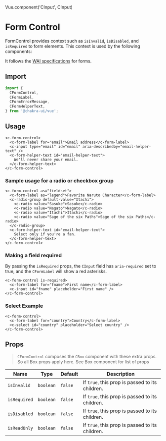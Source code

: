 Vue.component('CInput', CInput)

<SEO
  title="FormControl"
  description="FormControl provides context such as `isInvalid`, `isDisabled`, and `isRequired` to form elements"
/>

# Form Control

FormControl provides context such as `isInvalid`, `isDisabled`, and `isRequired`
to form elements. This context is used by the following components:

It follows the [WAI specifications](https://www.w3.org/WAI/tutorials/forms/) for
forms.

<carbon-ad />

## Import

```js
import {
  CFormControl,
  CFormLabel,
  CFormErrorMessage,
  CFormHelperText,
} from '@chakra-ui/vue';
```

## Usage

```vue live=true
<c-form-control>
  <c-form-label for="email">Email address</c-form-label>
  <c-input type="email" id="email" aria-describedby="email-helper-text" />
  <c-form-helper-text id="email-helper-text">
    We'll never share your email.
  </c-form-helper-text>
</c-form-control>
```

### Sample usage for a radio or checkbox group

```vue live=true
<c-form-control as="fieldset">
  <c-form-label as="legend">Favorite Naruto Character</c-form-label>
  <c-radio-group default-value="Itachi">
    <c-radio value="Sasuke">Sasuke</c-radio>
    <c-radio value="Nagato">Nagato</c-radio>
    <c-radio value="Itachi">Itachi</c-radio>
    <c-radio value="Sage of the six Paths">Sage of the six Paths</c-radio>
  </c-radio-group>
  <c-form-helper-text id="email-helper-text">
    Select only if you're a fan.
  </c-form-helper-text>
</c-form-control>
```

### Making a field required

By passing the `isRequired` props, the `CInput` field has `aria-required` set to
true, and the `CFormLabel` will show a red asterisks.

```vue live=true
<c-form-control is-required>
  <c-form-label for="fname">First name</c-form-label>
  <c-input id="fname" placeholder="First name" />
</c-form-control>
```

### Select Example

```vue live=true
<c-form-control>
  <c-form-label for="country">Country</c-form-label>
  <c-select id="country" placeholder="Select country" />
</c-form-control>
```


## Props

> `CFormControl` composes the `CBox` component with these extra props. So all Box props apply here. See <nuxt-link to="/box#props">Box</nuxt-link> component for list of props


| Name         | Type      | Default | Description                                     |
| ------------ | --------- | ------- | ----------------------------------------------- |
| `isInvalid`  | `boolean` | `false`  | If `true`, this prop is passed to its children. |
| `isRequired` | `boolean` | `false`  | If `true`, this prop is passed to its children. |
| `isDisabled` | `boolean` | `false`  | If `true`, this prop is passed to its children. |
| `isReadOnly` | `boolean` | `false`  | If `true`, this prop is passed to its children. |